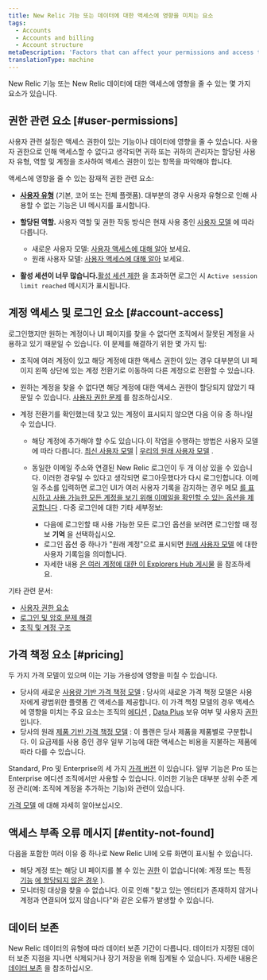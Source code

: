 ```yaml
---
title: New Relic 기능 또는 데이터에 대한 액세스에 영향을 미치는 요소
tags:
  - Accounts
  - Accounts and billing
  - Account structure
metaDescription: 'Factors that can affect your permissions and access to New Relic features, data, and accounts.'
translationType: machine
---
```


New Relic 기능 또는 New Relic 데이터에 대한 액세스에 영향을 줄 수 있는 몇 가지 요소가 있습니다.

## 권한 관련 요소 [#user-permissions]

사용자 관련 설정은 액세스 권한이 있는 기능이나 데이터에 영향을 줄 수 있습니다. 사용자 권한으로 인해 액세스할 수 없다고 생각되면 귀하 또는 귀하의 관리자는 할당된 사용자 유형, 역할 및 계정을 조사하여 액세스 권한이 있는 항목을 파악해야 합니다.

액세스에 영향을 줄 수 있는 잠재적 권한 관련 요소:

* **[사용자 유형](/docs/accounts/accounts-billing/new-relic-one-user-management/user-type)** (기본, 코어 또는 전체 플랫폼). 대부분의 경우 사용자 유형으로 인해 사용할 수 없는 기능은 UI 메시지를 표시합니다.

* **할당된 역할.** 사용자 역할 및 권한 작동 방식은 현재 사용 중인 [사용자 모델](/docs/accounts/original-accounts-billing/original-product-based-pricing/overview-user-models) 에 따라 다릅니다.

  * 새로운 사용자 모델: [사용자 액세스에 대해 알아](/docs/accounts/accounts-billing/new-relic-one-user-management/user-management-concepts/#understand-concepts) 보세요.
  * 원래 사용자 모델: [사용자 액세스에 대해 알아](/docs/accounts/original-accounts-billing/original-users-roles/users-roles-original-user-model/#roles) 보세요.

* **활성 세션이 너무 많습니다.**[활성 세션 제한](/docs/accounts/accounts-billing/account-setup/troubleshoot-new-relics-password-email-address-login-problems#active-session-limit) 을 초과하면 로그인 시 `Active session limit reached` 메시지가 표시됩니다.

## 계정 액세스 및 로그인 요소 [#account-access]

로그인했지만 원하는 계정이나 UI 페이지를 찾을 수 없다면 조직에서 잘못된 계정을 사용하고 있기 때문일 수 있습니다. 이 문제를 해결하기 위한 몇 가지 팁:

* 조직에 여러 계정이 있고 해당 계정에 대한 액세스 권한이 있는 경우 대부분의 UI 페이지 왼쪽 상단에 있는 계정 전환기로 이동하여 다른 계정으로 전환할 수 있습니다.

* 원하는 계정을 찾을 수 없다면 해당 계정에 대한 액세스 권한이 할당되지 않았기 때문일 수 있습니다. [사용자 권한 문제](#user-permissions) 를 참조하십시오.

* 계정 전환기를 확인했는데 찾고 있는 계정이 표시되지 않으면 다음 이유 중 하나일 수 있습니다.

  * 해당 계정에 추가해야 할 수도 있습니다.이 작업을 수행하는 방법은 사용자 모델에 따라 다릅니다. [최신 사용자 모델](/docs/accounts/accounts-billing/account-structure/new-relic-account-structure/#account-access) \| [우리의 원래 사용자 모델](/docs/accounts/original-accounts-billing/original-users-roles/original-account-structure) .

  * 동일한 이메일 주소와 연결된 New Relic 로그인이 두 개 이상 있을 수 있습니다. 이러한 경우일 수 있다고 생각되면 로그아웃했다가 다시 로그인합니다. 이메일 주소를 입력하면 로그인 UI가 여러 사용자 기록을 감지하는 경우 메모 [를 표시하고 사용 가능한 모든 계정을 보기 위해 이메일을 확인할 수 있는 옵션을 제공합니다](/docs/accounts/accounts-billing/account-setup/troubleshoot-new-relics-password-email-address-login-problems/#verify-email) . 다중 로그인에 대한 기타 세부정보:

    * 다음에 로그인할 때 사용 가능한 모든 로그인 옵션을 보려면 로그인할 때 정보 **기억** 을 선택하십시오.
    * 로그인 옵션 중 하나가 "원래 계정"으로 표시되면 [원래 사용자 모델](/docs/accounts/original-accounts-billing/original-product-based-pricing/overview-user-models) 에 대한 사용자 기록임을 의미합니다.
    * 자세한 내용 [은 여러 계정에 대한 이 Explorers Hub 게시물](https://discuss.newrelic.com/t/relic-solution-so-youve-created-a-new-account-and-cant-seem-to-access-your-old-account/113122) 을 참조하세요.

기타 관련 문서:

* [사용자 권한 요소](#user-permissions)
* [로그인 및 암호 문제 해결](/docs/accounts/install-new-relic/account-setup/troubleshoot-password-email-address-login-problems)
* [조직 및 계정 구조](/docs/accounts/accounts-billing/new-relic-one-pricing-users/account-user-structure)

## 가격 책정 요소 [#pricing]

두 가지 가격 모델이 있으며 이는 기능 가용성에 영향을 미칠 수 있습니다.

* 당사의 새로운 [사용량 기반 가격 책정 모델](/docs/new-relic-one-pricing-billing) : 당사의 새로운 가격 책정 모델은 사용자에게 광범위한 플랫폼 간 액세스를 제공합니다. 이 가격 책정 모델의 경우 액세스에 영향을 미치는 주요 요소는 조직의 [에디션](https://newrelic.com/pricing) , [Data Plus](/docs/accounts/accounts-billing/new-relic-one-pricing-billing/data-ingest-billing#data-prices) 보유 여부 및 사용자 [권한](#user-permissions) 입니다.
* 당사의 원래 [제품 기반 가격 책정 모델](/docs/accounts/original-accounts-billing/product-pricing/product-based-pricing) : 이 플랜은 당사 제품을 제품별로 구분합니다. 이 요금제를 사용 중인 경우 일부 기능에 대한 액세스는 비용을 지불하는 제품에 따라 다를 수 있습니다.

Standard, Pro 및 Enterprise의 세 가지 [가격 버전](https://newrelic.com/pricing) 이 있습니다. 일부 기능은 Pro 또는 Enterprise 에디션 조직에서만 사용할 수 있습니다. 이러한 기능은 대부분 상위 수준 계정 관리(예: 조직에 계정을 추가하는 기능)와 관련이 있습니다.

[가격 모델](/docs/accounts/original-accounts-billing/original-product-based-pricing/overview-pricing-models) 에 대해 자세히 알아보십시오.

## 액세스 부족 오류 메시지 [#entity-not-found]

다음을 포함한 여러 이유 중 하나로 New Relic UI에 오류 화면이 표시될 수 있습니다.

* 해당 계정 또는 해당 UI 페이지를 볼 수 있는 [권한](#user-permissions) 이 없습니다(예: 계정 또는 특정 [기능](/docs/accounts/accounts-billing/new-relic-one-user-management/user-capabilities) [에 할당되지 않은 경우](#account-access) ).
* 모니터링 대상을 찾을 수 없습니다. 이로 인해 "찾고 있는 엔터티가 존재하지 않거나 계정과 연결되어 있지 않습니다"와 같은 오류가 발생할 수 있습니다.

## 데이터 보존

New Relic 데이터의 유형에 따라 데이터 보존 기간이 다릅니다. 데이터가 지정된 데이터 보존 지점을 지나면 삭제되거나 장기 저장을 위해 집계될 수 있습니다. 자세한 내용은 [데이터 보존](/docs/manage-stored-data) 을 참조하십시오.